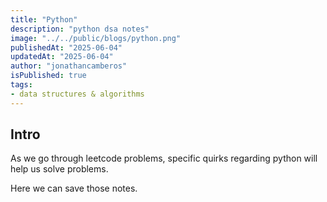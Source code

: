 ```yaml
---
title: "Python"
description: "python dsa notes"
image: "../../public/blogs/python.png"
publishedAt: "2025-06-04"
updatedAt: "2025-06-04" 
author: "jonathancamberos"
isPublished: true
tags: 
- data structures & algorithms
---
```


## Intro

As we go through leetcode problems, specific quirks 
regarding python will help us solve problems.


Here we can save those notes.




